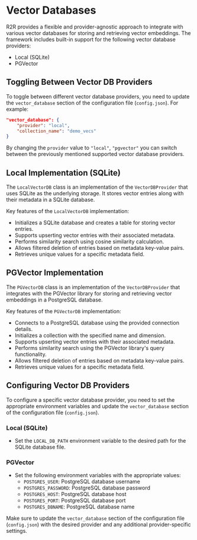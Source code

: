 # Vector Databases

R2R provides a flexible and provider-agnostic approach to integrate with various vector databases for storing and retrieving vector embeddings. The framework includes built-in support for the following vector database providers:

- Local (SQLite)
- PGVector

## Toggling Between Vector DB Providers

To toggle between different vector database providers, you need to update the `vector_database` section of the configuration file (`config.json`). For example:

```json
"vector_database": {
    "provider": "local",
    "collection_name": "demo_vecs"
}
```

By changing the `provider` value to `"local"`, `"pgvector"` you can switch between the previously mentioned supported vector database providers.


## Local Implementation (SQLite)

The `LocalVectorDB` class is an implementation of the `VectorDBProvider` that uses SQLite as the underlying storage. It stores vector entries along with their metadata in a SQLite database.

Key features of the `LocalVectorDB` implementation:

- Initializes a SQLite database and creates a table for storing vector entries.
- Supports upserting vector entries with their associated metadata.
- Performs similarity search using cosine similarity calculation.
- Allows filtered deletion of entries based on metadata key-value pairs.
- Retrieves unique values for a specific metadata field.

## PGVector Implementation

The `PGVectorDB` class is an implementation of the `VectorDBProvider` that integrates with the PGVector library for storing and retrieving vector embeddings in a PostgreSQL database.

Key features of the `PGVectorDB` implementation:

- Connects to a PostgreSQL database using the provided connection details.
- Initializes a collection with the specified name and dimension.
- Supports upserting vector entries with their associated metadata.
- Performs similarity search using the PGVector library's query functionality.
- Allows filtered deletion of entries based on metadata key-value pairs.
- Retrieves unique values for a specific metadata field.

## Configuring Vector DB Providers

To configure a specific vector database provider, you need to set the appropriate environment variables and update the `vector_database` section of the configuration file (`config.json`).

### Local (SQLite)

- Set the `LOCAL_DB_PATH` environment variable to the desired path for the SQLite database file.

### PGVector

- Set the following environment variables with the appropriate values:
  - `POSTGRES_USER`: PostgreSQL database username
  - `POSTGRES_PASSWORD`: PostgreSQL database password
  - `POSTGRES_HOST`: PostgreSQL database host
  - `POSTGRES_PORT`: PostgreSQL database port
  - `POSTGRES_DBNAME`: PostgreSQL database name

Make sure to update the `vector_database` section of the configuration file (`config.json`) with the desired provider and any additional provider-specific settings.
